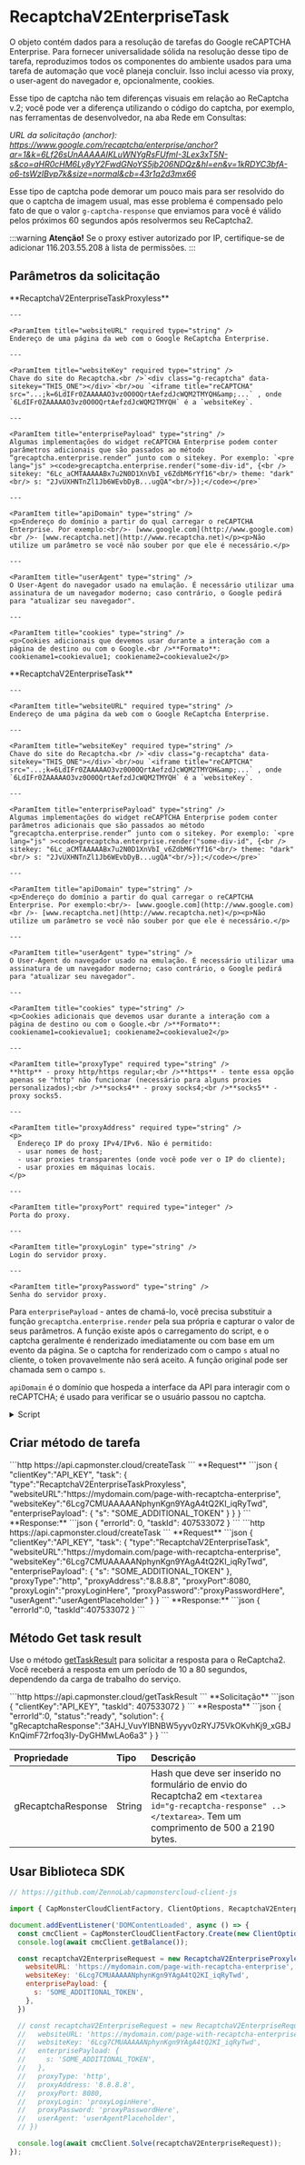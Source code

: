 ﻿---
sidebar_position: 2
sidebar_label: ReCaptchaV2EnterpriseTask
---



# RecaptchaV2EnterpriseTask
O objeto contém dados para a resolução de tarefas do Google reCAPTCHA Enterprise. Para fornecer universalidade sólida na resolução desse tipo de tarefa, reproduzimos todos os componentes do ambiente usados para uma tarefa de automação que você planeja concluir. Isso inclui acesso via proxy, o user-agent do navegador e, opcionalmente, cookies.

Esse tipo de captcha não tem diferenças visuais em relação ao ReCaptcha v.2; você pode ver a diferença utilizando o código do captcha, por exemplo, nas ferramentas de desenvolvedor, na aba Rede em Consultas:

*URL da solicitação (anchor): https://www.google.com/recaptcha/enterprise/anchor?ar=1&k=6Lf26sUnAAAAAIKLuWNYgRsFUfmI-3Lex3xT5N-s&co=aHR0cHM6Ly8yY2FwdGNoYS5jb206NDQz&hl=en&v=1kRDYC3bfA-o6-tsWzIBvp7k&size=normal&cb=43r1q2d3mx66*

Esse tipo de captcha pode demorar um pouco mais para ser resolvido do que o captcha de imagem usual, mas esse problema é compensado pelo fato de que o valor `g-captcha-response` que enviamos para você é válido pelos próximos 60 segundos após resolvermos seu ReCaptcha2.

:::warning **Atenção!**
Se o proxy estiver autorizado por IP, certifique-se de adicionar 116.203.55.208 à lista de permissões.
:::


## Parâmetros da solicitação

<Tabs className="full-width-tabs filled-tabs" groupId="captcha-type">
<TabItem value="proxyless" label="RecaptchaV2EnterpriseTaskProxyless (sem proxy)" default className="bordered-panel">
    <ParamItem title="type" required type="string" />
    **RecaptchaV2EnterpriseTaskProxyless**

    ---

    <ParamItem title="websiteURL" required type="string" />
    Endereço de uma página da web com o Google ReCaptcha Enterprise.

    ---

    <ParamItem title="websiteKey" required type="string" />
    Chave do site do Recaptcha.<br />`<div class="g-recaptcha" data-sitekey="THIS_ONE"></div>`<br/>ou `<iframe title="reCAPTCHA" src="...;k=6LdIFr0ZAAAAAO3vz0O0OQrtAefzdJcWQM2TMYQH&amp;...` , onde `6LdIFr0ZAAAAAO3vz0O0OQrtAefzdJcWQM2TMYQH` é a `websiteKey`.

    ---

    <ParamItem title="enterprisePayload" type="string" />
    Algumas implementações do widget reCAPTCHA Enterprise podem conter parâmetros adicionais que são passados ao método “grecaptcha.enterprise.render” junto com o sitekey. Por exemplo: `<pre lang="js" ><code>grecaptcha.enterprise.render("some-div-id", {<br /> sitekey: "6Lc_aCMTAAAAABx7u2N0D1XnVbI_v6ZdbM6rYf16"<br/> theme: "dark"<br/> s: "2JvUXHNTnZl1Jb6WEvbDyB...ugQA"<br/>});</code></pre>`

    ---

    <ParamItem title="apiDomain" type="string" />
    <p>Endereço do domínio a partir do qual carregar o reCAPTCHA Enterprise. Por exemplo:<br/>- [www.google.com](http://www.google.com) <br />- [www.recaptcha.net](http://www.recaptcha.net)</p><p>Não utilize um parâmetro se você não souber por que ele é necessário.</p>

    ---

    <ParamItem title="userAgent" type="string" />
    O User-Agent do navegador usado na emulação. É necessário utilizar uma assinatura de um navegador moderno; caso contrário, o Google pedirá para "atualizar seu navegador".

    ---

    <ParamItem title="cookies" type="string" />
    <p>Cookies adicionais que devemos usar durante a interação com a página de destino ou com o Google.<br />**Formato**: cookiename1=cookievalue1; cookiename2=cookievalue2</p>

  </TabItem>
  <TabItem value="proxy" label="RecaptchaV2EnterpriseTask (usando proxy)" className="bordered-panel">
    <ParamItem title="type" required type="string" />
    **RecaptchaV2EnterpriseTask**

    ---

    <ParamItem title="websiteURL" required type="string" />
    Endereço de uma página da web com o Google ReCaptcha Enterprise.

    ---

    <ParamItem title="websiteKey" required type="string" />
    Chave do site do Recaptcha.<br />`<div class="g-recaptcha" data-sitekey="THIS_ONE"></div>`<br/>ou `<iframe title="reCAPTCHA" src="...;k=6LdIFr0ZAAAAAO3vz0O0OQrtAefzdJcWQM2TMYQH&amp;...` , onde `6LdIFr0ZAAAAAO3vz0O0OQrtAefzdJcWQM2TMYQH` é a `websiteKey`.

    ---

    <ParamItem title="enterprisePayload" type="string" />
    Algumas implementações do widget reCAPTCHA Enterprise podem conter parâmetros adicionais que são passados ao método “grecaptcha.enterprise.render” junto com o sitekey. Por exemplo: `<pre lang="js" ><code>grecaptcha.enterprise.render("some-div-id", {<br /> sitekey: "6Lc_aCMTAAAAABx7u2N0D1XnVbI_v6ZdbM6rYf16"<br/> theme: "dark"<br/> s: "2JvUXHNTnZl1Jb6WEvbDyB...ugQA"<br/>});</code></pre>`

    ---

    <ParamItem title="apiDomain" type="string" />
    <p>Endereço do domínio a partir do qual carregar o reCAPTCHA Enterprise. Por exemplo:<br/>- [www.google.com](http://www.google.com)<br />- [www.recaptcha.net](http://www.recaptcha.net)</p><p>Não utilize um parâmetro se você não souber por que ele é necessário.</p>

    ---

    <ParamItem title="userAgent" type="string" />
    O User-Agent do navegador usado na emulação. É necessário utilizar uma assinatura de um navegador moderno; caso contrário, o Google pedirá para "atualizar seu navegador".

    ---

    <ParamItem title="cookies" type="string" />
    <p>Cookies adicionais que devemos usar durante a interação com a página de destino ou com o Google.<br />**Formato**: cookiename1=cookievalue1; cookiename2=cookievalue2</p>

    ---

    <ParamItem title="proxyType" required type="string" />
    **http** - proxy http/https regular;<br />**https** - tente essa opção apenas se "http" não funcionar (necessário para alguns proxies personalizados);<br />**socks4** - proxy socks4;<br />**socks5** - proxy socks5.

    ---

    <ParamItem title="proxyAddress" required type="string" />
    <p>
	  Endereço IP do proxy IPv4/IPv6. Não é permitido:
      - usar nomes de host;
      - usar proxies transparentes (onde você pode ver o IP do cliente);
      - usar proxies em máquinas locais.
    </p>

    ---

    <ParamItem title="proxyPort" required type="integer" />
    Porta do proxy.

    ---

    <ParamItem title="proxyLogin" type="string" />
    Login do servidor proxy.

    ---

    <ParamItem title="proxyPassword" type="string" />
    Senha do servidor proxy.

  </TabItem>
  
</Tabs>

Para `enterprisePayload` - antes de chamá-lo, você precisa substituir a função `grecaptcha.enterprise.render` pela sua própria e capturar o valor de seus parâmetros. A função existe após o carregamento do script, e o captcha geralmente é renderizado imediatamente ou com base em um evento da página. Se o captcha for renderizado com o campo `s` atual no cliente, o token provavelmente não será aceito. 
A função original pode ser chamada sem o campo `s`.

`apiDomain` é o domínio que hospeda a interface da API para interagir com o reCAPTCHA; é usado para verificar se o usuário passou no captcha.

<details>
    <summary>Script</summary>

```js
var __test_grc = undefined;

var __test_enterprise = undefined;

var __test_render = undefined;

var __test_render_widget = undefined;

var __test_render_args = undefined; // aqui estará o objeto com o qual o render é chamado.

var __test_handler = {
  get: function(target, name, receiver) {
    if (name == 'enterprise') {
      return __test_enterprise ? __test_enterprise : (__test_enterprise = new Proxy(target[name], __test_handler));
    } else if (name == 'render') {
      __test_render = target[name];
      return (function(a, b) {
        __test_render_args = b;
        __test_render_widget = a;
        return __test_render(a, {sitekey: b.sitekey}); });
    } else {
      return target[name];
    }
  }
};

Object.defineProperty(window, 'grecaptcha', {
  enumerable: true,
  configurable: false,
  get: function() {
    return __test_grc;
  },
  set: function(value) {
    __test_grc = new Proxy(value, __test_handler);
  }
});
```
  </details>



## Criar método de tarefa

<Tabs className="full-width-tabs filled-tabs request-tabs" groupId="captcha-type">
<TabItem value="proxyless" label="RecaptchaV2EnterpriseTaskProxyless (without proxy)" default className="method-panel">
    <MethodItem>
      ```http
      https://api.capmonster.cloud/createTask
      ```
    </MethodItem>
<MethodDescription>
**Request**
```json
{
  "clientKey":"API_KEY",
  "task": {
    "type":"RecaptchaV2EnterpriseTaskProxyless",
    "websiteURL":"https://mydomain.com/page-with-recaptcha-enterprise",
    "websiteKey":"6Lcg7CMUAAAAANphynKgn9YAgA4tQ2KI_iqRyTwd",
    "enterprisePayload": {
      "s": "SOME_ADDITIONAL_TOKEN"
    }
  }
}
```
**Response:**
```json
{
  "errorId": 0,
  "taskId": 407533072
}
```

</MethodDescription>
  </TabItem>
  <TabItem value="proxy" label="RecaptchaV2EnterpriseTask (using proxy)" className="method-panel">
<MethodItem>
  ```http
  https://api.capmonster.cloud/createTask
  ```
</MethodItem>
<MethodDescription>
**Request**
```json
{
  "clientKey":"API_KEY",
  "task": {
    "type":"RecaptchaV2EnterpriseTask",
    "websiteURL":"https://mydomain.com/page-with-recaptcha-enterprise",
    "websiteKey":"6Lcg7CMUAAAAANphynKgn9YAgA4tQ2KI_iqRyTwd",
    "enterprisePayload": {
      "s": "SOME_ADDITIONAL_TOKEN"
    },
    "proxyType":"http",
    "proxyAddress":"8.8.8.8",
    "proxyPort":8080,
    "proxyLogin":"proxyLoginHere",
    "proxyPassword":"proxyPasswordHere",
    "userAgent":"userAgentPlaceholder"
  }
}
```
**Response:**
```json
{
  "errorId":0,
  "taskId":407533072
}
```
</MethodDescription>
  </TabItem>
  
</Tabs>


## Método Get task result
Use o método [getTaskResult](../api/methods/get-task-result.md) para solicitar a resposta para o ReCaptcha2. Você receberá a resposta em um período de 10 a 80 segundos, dependendo da carga de trabalho do serviço.

<TabItem value="proxyless" label="RecaptchaV2EnterpriseTask (sem proxy)" default className="method-panel-full">
    <MethodItem>
```http
https://api.capmonster.cloud/getTaskResult
```
    </MethodItem>
    <MethodDescription>
**Solicitação**
```json
{
  "clientKey":"API_KEY",
  "taskId": 407533072
}
```
**Resposta**
```json
{
  "errorId":0,
  "status":"ready",
  "solution": {
    "gRecaptchaResponse":"3AHJ_VuvYIBNBW5yyv0zRYJ75VkOKvhKj9_xGBJKnQimF72rfoq3Iy-DyGHMwLAo6a3"
  }
}
```
    </MethodDescription>
  </TabItem>

<br />

|**Propriedade**|**Tipo**|**Descrição**|
| :- | :- | :- |
|gRecaptchaResponse|String|Hash que deve ser inserido no formulário de envio do Recaptcha2 em `<textarea id="g-recaptcha-response" ..></textarea>`. Tem um comprimento de 500 a 2190 bytes.|

## Usar Biblioteca SDK

<Tabs className="full-width-tabs filled-tabs request-tabs" groupId="captcha-type">
  <TabItem value="js" label="JavaScript" default className="method-panel">

```js
// https://github.com/ZennoLab/capmonstercloud-client-js

import { CapMonsterCloudClientFactory, ClientOptions, RecaptchaV2EnterpriseProxylessRequest, /*RecaptchaV2EnterpriseRequest*/ } from '@zennolab_com/capmonstercloud-client';

document.addEventListener('DOMContentLoaded', async () => {
  const cmcClient = CapMonsterCloudClientFactory.Create(new ClientOptions({ clientKey: '<your capmonster.cloud API key>' }));
  console.log(await cmcClient.getBalance());

  const recaptchaV2EnterpriseRequest = new RecaptchaV2EnterpriseProxylessRequest({
    websiteURL: 'https://mydomain.com/page-with-recaptcha-enterprise',
    websiteKey: '6Lcg7CMUAAAAANphynKgn9YAgA4tQ2KI_iqRyTwd',
    enterprisePayload: {
      s: 'SOME_ADDITIONAL_TOKEN',
    },
  })

  // const recaptchaV2EnterpriseRequest = new RecaptchaV2EnterpriseRequest({
  //   websiteURL: 'https://mydomain.com/page-with-recaptcha-enterprise',
  //   websiteKey: '6Lcg7CMUAAAAANphynKgn9YAgA4tQ2KI_iqRyTwd',
  //   enterprisePayload: {
  //     s: 'SOME_ADDITIONAL_TOKEN',
  //   },
  //   proxyType: 'http',
  //   proxyAddress: '8.8.8.8',
  //   proxyPort: 8080,
  //   proxyLogin: 'proxyLoginHere',
  //   proxyPassword: 'proxyPasswordHere',
  //   userAgent: 'userAgentPlaceholder',
  // })

  console.log(await cmcClient.Solve(recaptchaV2EnterpriseRequest));
});
```
  </TabItem>
  
</Tabs>